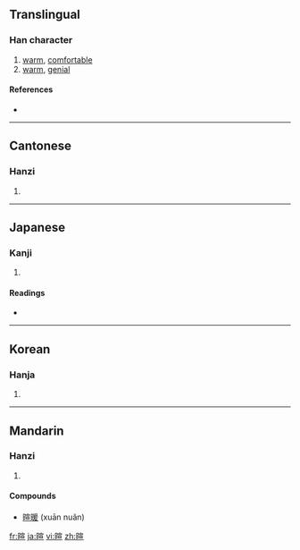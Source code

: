 ==Translingual==

===Han character===
{{Han char|rn=72|rad=日|as=09|sn=13|four=6301<sub>6</sub>|canj=日十一一 (AJMM)}}

# [[warm]], [[comfortable]]
# [[warm]], [[genial]]

====References====
* {{Han ref|kx=0497.330|dkj=14033|dj=0865.200|hdz=21526.090|uh=6684|ud=26244|bh=B779|bd=46969}}

----

==Cantonese==

===Hanzi===
{{yue-hanzi|jyut=|y=hyun1}}

# {{defn|Cantonese|sort=日09}}

----

==Japanese==

===Kanji===
{{ja-kanji|grade=|rs=日09}}

# {{defn|Japanese|sort=日09}}

====Readings====
* {{ja-readings|on=[[けん]] (ken)|kun=[[あたたかい]] (atatakai)}}

----

==Korean==

===Hanja===
{{ko-hanja|hangeul=훤|eumhun=|rv=hwon|mr=hwŏn|y=hwen}}

# {{defn|Korean|sort=日09}}

----

==Mandarin==

===Hanzi===
{{cmn-hanzi|pin=[[xuān]] ([[xuan1]])|wg=hsüan<sup>1</sup>}}

# {{defn|Mandarin|sort=日09}}

====Compounds====
* [[暄暖]] (xuān nuǎn)

[[fr:暄]]
[[ja:暄]]
[[vi:暄]]
[[zh:暄]]